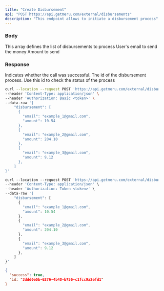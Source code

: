 ```yaml
---
title: "Create Disbursement"
api: "POST https://api.getmeru.com/external/disbursements"
description: "This endpoint allows to initiate a disbursement process"
---
```


### Body

<ParamField body="disbursement" type="array" required>
  This array defines the list of disbursements to process

  <Expandable title="Array of objects">
    <ParamField body="email" type="string" required>
      User's email to send the money
    </ParamField>
    <ParamField body="amount" type="number" required>
      Amount to send
    </ParamField>
  </Expandable>
</ParamField>

### Response

<ResponseField name="success" type="boolean">
  Indicates whether the call was successful.
</ResponseField>

<ResponseField name="id" type="boolean">
  The id of the disbursement process. Use this id to check the status of the
  process
</ResponseField>

<RequestExample>

```bash cURL
curl --location --request POST 'https://api.getmeru.com/external/disbursements' \
--header 'Content-Type: application/json' \
--header 'Authorization: Basic <token>' \
--data-raw '{
    "disbursement": [
      {
        "email": "example_1@gmail.com",
        "amount": 10.54
      },
      {
        "email": "example_2@gmail.com",
        "amount": 204.10
      },
      {
        "email": "example_3@gmail.com",
        "amount": 9.12
      },
    ]
}'
```

```js Javascript
curl --location --request POST 'https://api.getmeru.com/external/disbursements' \
--header 'Content-Type: application/json' \
--header 'Authorization: Token <token>' \
--data-raw '{
    "disbursement": [
      {
        "email": "example_1@gmail.com",
        "amount": 10.54
      },
      {
        "email": "example_2@gmail.com",
        "amount": 204.10
      },
      {
        "email": "example_3@gmail.com",
        "amount": 9.12
      },
    ]
}'
```

</RequestExample>

<ResponseExample>

```json 200
{
  "success": true,
  "id: "3ddd0e5b-6276-4b48-b756-c1fcc9a2efd1"
}
```

</ResponseExample>
